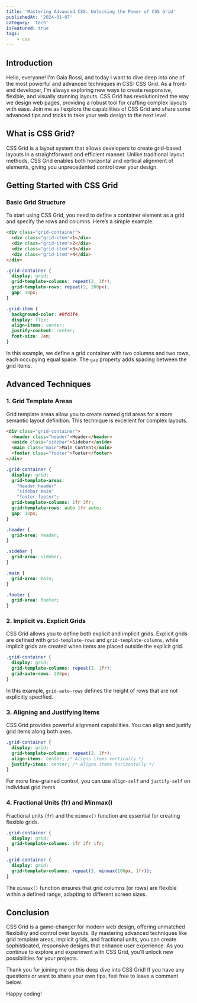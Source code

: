 ```yaml
---
title: 'Mastering Advanced CSS: Unlocking the Power of CSS Grid'
publishedAt: '2024-01-07'
category: 'tech'
isFeatured: true
tags:
    - css
---
```


## Introduction

Hello, everyone! I'm Gaia Rossi, and today I want to dive deep into one of the most powerful and advanced techniques in CSS: CSS Grid. As a front-end developer, I’m always exploring new ways to create responsive, flexible, and visually stunning layouts. CSS Grid has revolutionized the way we design web pages, providing a robust tool for crafting complex layouts with ease. Join me as I explore the capabilities of CSS Grid and share some advanced tips and tricks to take your web design to the next level.

## What is CSS Grid?

CSS Grid is a layout system that allows developers to create grid-based layouts in a straightforward and efficient manner. Unlike traditional layout methods, CSS Grid enables both horizontal and vertical alignment of elements, giving you unprecedented control over your design.

## Getting Started with CSS Grid

### Basic Grid Structure

To start using CSS Grid, you need to define a container element as a grid and specify the rows and columns. Here’s a simple example:

```html
<div class="grid-container">
  <div class="grid-item">1</div>
  <div class="grid-item">2</div>
  <div class="grid-item">3</div>
  <div class="grid-item">4</div>
</div>
```

```css
.grid-container {
  display: grid;
  grid-template-columns: repeat(2, 1fr);
  grid-template-rows: repeat(2, 200px);
  gap: 10px;
}

.grid-item {
  background-color: #8fd3f4;
  display: flex;
  align-items: center;
  justify-content: center;
  font-size: 2em;
}
```

In this example, we define a grid container with two columns and two rows, each occupying equal space. The `gap` property adds spacing between the grid items.

## Advanced Techniques

### 1. Grid Template Areas

Grid template areas allow you to create named grid areas for a more semantic layout definition. This technique is excellent for complex layouts.

```html
<div class="grid-container">
  <header class="header">Header</header>
  <aside class="sidebar">Sidebar</aside>
  <main class="main">Main Content</main>
  <footer class="footer">Footer</footer>
</div>
```

```css
.grid-container {
  display: grid;
  grid-template-areas: 
    "header header"
    "sidebar main"
    "footer footer";
  grid-template-columns: 1fr 3fr;
  grid-template-rows: auto 1fr auto;
  gap: 10px;
}

.header {
  grid-area: header;
}

.sidebar {
  grid-area: sidebar;
}

.main {
  grid-area: main;
}

.footer {
  grid-area: footer;
}
```

### 2. Implicit vs. Explicit Grids

CSS Grid allows you to define both explicit and implicit grids. Explicit grids are defined with `grid-template-rows` and `grid-template-columns`, while implicit grids are created when items are placed outside the explicit grid.

```css
.grid-container {
  display: grid;
  grid-template-columns: repeat(3, 1fr);
  grid-auto-rows: 200px;
}
```

In this example, `grid-auto-rows` defines the height of rows that are not explicitly specified.

### 3. Aligning and Justifying Items

CSS Grid provides powerful alignment capabilities. You can align and justify grid items along both axes.

```css
.grid-container {
  display: grid;
  grid-template-columns: repeat(2, 1fr);
  align-items: center; /* Aligns items vertically */
  justify-items: center; /* Aligns items horizontally */
}
```

For more fine-grained control, you can use `align-self` and `justify-self` on individual grid items.

### 4. Fractional Units (fr) and Minmax()

Fractional units (`fr`) and the `minmax()` function are essential for creating flexible grids.

```css
.grid-container {
  display: grid;
  grid-template-columns: 1fr 2fr 1fr;
}

.grid-container {
  display: grid;
  grid-template-columns: repeat(3, minmax(100px, 1fr));
}
```

The `minmax()` function ensures that grid columns (or rows) are flexible within a defined range, adapting to different screen sizes.

## Conclusion

CSS Grid is a game-changer for modern web design, offering unmatched flexibility and control over layouts. By mastering advanced techniques like grid template areas, implicit grids, and fractional units, you can create sophisticated, responsive designs that enhance user experience. As you continue to explore and experiment with CSS Grid, you’ll unlock new possibilities for your projects.

Thank you for joining me on this deep dive into CSS Grid! If you have any questions or want to share your own tips, feel free to leave a comment below.

Happy coding!
